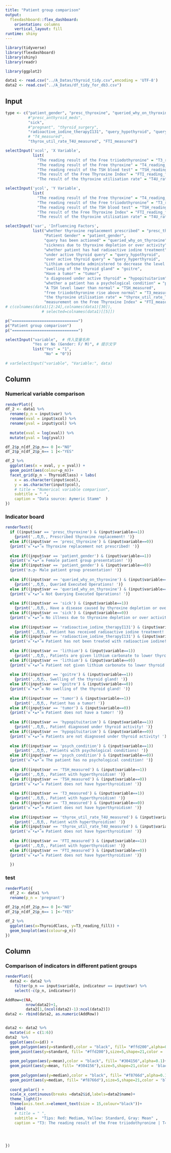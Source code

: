 ```yaml
---
title: "Patient group comparison"
output: 
  flexdashboard::flex_dashboard:
    orientation: columns
    vertical_layout: fill
runtime: shiny
---
```



```r
library(tidyverse)
library(flexdashboard)
library(shiny)
library(readr)

library(ggplot2)

data1 <- read.csv("../A_Datas/thyroid_tidy.csv",encoding = 'UTF-8')
data2 <- read.csv("../A_Datas/df_tidy_for_db3.csv")
```


Input {.sidebar}
-----------------------------------------------------------


```r
type <- c("patient_gender", "presc_thyroxine", "queried_why_on_thyroxine", 
          #"presc_anthyroid_meds", 
          "sick", 
          #"pregnant", "thyroid_surgery", 
          "radioactive_iodine_therapyI131", "query_hypothyroid", "query_hyperthyroid", "lithium", "goitre", "tumor", "hypopituitarism", "psych_condition", "TSH_measured", "T3_measured", 
          # "T4_measured", 
          "thyrox_util_rate_T4U_measured", "FTI_measured")

selectInput('xcol', 'X Variable', 
            list(
              "The reading result of the Free triiodothyronine" = "T3_reading_fill",       
              "The reading result of the Free thyroxine" = "T4_reading_fill",     
              "The reading result of the TSH blood test" = "TSH_reading_fill",     
              "The result of the Free Thyroxine Index" = "FTI_reading_fill",    
              "The result of the thyroxine utilisation rate" = "T4U_rate_reading_fill"))

selectInput('ycol', 'Y Variable',             
            list(
              "The reading result of the Free thyroxine" = "T4_reading_fill",  
              "The reading result of the Free triiodothyronine" = "T3_reading_fill",       
              "The reading result of the TSH blood test" = "TSH_reading_fill",     
              "The result of the Free Thyroxine Index" = "FTI_reading_fill",    
              "The result of the thyroxine utilisation rate" = "T4U_rate_reading_fill"))

selectInput('var', 'Influencing Factors',
            list("whether thyroxine replacement prescribed" = "presc_thyroxine",
                 "Patient Gender" = "patient_gender",
                 "query has been actioned" = "queried_why_on_thyroxine", 
                 "sickness due to thyroxine depletion or over activity" = "sick", 
                 "whether patient has had radioactive iodine treatment" = "radioactive_iodine_therapyI131", 
                 "under active thyroid query" = "query_hypothyroid", 
                 "over active thyroid query" = "query_hyperthyroid", 
                 "Lithium carbonate administered to decrease the level of thyroid hormones" = "lithium", 
                 "swelling of the thyroid gland" = "goitre", 
                 "Have a tumor" = "tumor", 
                 "a diagnosed under active thyroid" = "hypopituitarism", 
                 "whether a patient has a psychological condition" = "psych_condition", 
                 "A TSH level lower than normal" = "TSH_measured", 
                 "free triiodothyronine rise above normal" = "T3_measured", 
                 "the thyroxine utilisation rate" = "thyrox_util_rate_T4U_measured", 
                 "measurement on the Free Thyroxine Index" = "FTI_measured"))
# c(colnames(data1)[2:24],colnames(data1)[30]),
                # selected=colnames(data1)[[5]])

p("=============================")
p("Patient group comparison")
p("=============================")

selectInput("variable",  # 传入变量名称
            "Yes or No (Gender: F/ M)", # 提示文字
            list("Yes" = "1",
                 "No" = "0"))
    
# varSelectInput("variable", "Variable:", data)
```

Column {data-width=400}
-----------------------------------------------------------------------
### Numerical variable comparison

```r

renderPlot({
df_2 <- data1 %>% 
  rename(p_n = input$var) %>% 
  rename(xval = input$xcol) %>% 
  rename(yval = input$ycol) %>% 
  
  mutate(xval = log(xval)) %>% 
  mutate(yval = log(yval))

df_2$p_n[df_2$p_n== 0 ]<-"NO"
df_2$p_n[df_2$p_n== 1 ]<-"YES"

df_2 %>% 
  ggplot(aes(x = xval, y = yval)) +
  geom_point(aes(colour=p_n))+
  facet_grid(p_n ~ ThyroidClass) + labs(
    x = as.character(input$xcol),
    y = as.character(input$ycol),
    # title = "Numerical variable comparison",
    subtitle = " ",
    caption = "Data source: Aymeric Stamm"  )
})

```



### Indicator board
```r
renderText({
  if ((input$var == 'presc_thyroxine') & (input$variable==1))
    {print(',,Ծ‸Ծ,, Prescribed thyroxine replacement! ')}
  else if((input$var == 'presc_thyroxine') & (input$variable==0))
  {print('ฅ՞•ﻌ•՞ฅ Thyroxine replacement not prescribed! ')}
  
  else if((input$var == 'patient_gender') & (input$variable==1))
  {print('ฅ՞•ﻌ•՞ฅ Female patient group presentation! ')}
  else if((input$var == 'patient_gender') & (input$variable==0))
  {print('◔.̮◔✧ Male patient group presentation! ')}
  
  else if((input$var == 'queried_why_on_thyroxine') & (input$variable==1))
    {print(',,Ծ‸Ծ,, Queried Executed Operations! ')}
  else if((input$var == 'queried_why_on_thyroxine') & (input$variable==0))
  {print('ฅ՞•ﻌ•՞ฅ Not Querying Executed Operations! ')}
  
  else if((input$var == 'sick') & (input$variable==1))
    {print(',,Ծ‸Ծ,, Have a disease caused by thyroxine depletion or over-activity! ')}
  else if((input$var == 'sick') & (input$variable==0))
  {print('ฅ՞•ﻌ•՞ฅ No illness due to thyroxine depletion or over activity! ')}
  
  else if((input$var == 'radioactive_iodine_therapyI131') & (input$variable==1))
    {print(',,Ծ‸Ծ,, Patient has received radioactive iodine treatment! ')}
  else if((input$var == 'radioactive_iodine_therapyI131') & (input$variable==0))
  {print('ฅ՞•ﻌ•՞ฅ Patient has not been treated with radioactive iodine! ')}
  
  else if((input$var == 'lithium') & (input$variable==1))
    {print(',,Ծ‸Ծ,, Patients are given lithium carbonate to lower thyroid hormone levels! ')}
  else if((input$var == 'lithium') & (input$variable==0))
  {print('ฅ՞•ﻌ•՞ฅ Patient not given lithium carbonate to lower thyroid hormone levels! ')}
  
  else if((input$var == 'goitre') & (input$variable==1))
    {print(',,Ծ‸Ծ,, Swelling of the thyroid gland! ')}
  else if((input$var == 'goitre') & (input$variable==0))
  {print('ฅ՞•ﻌ•՞ฅ No swelling of the thyroid gland! ')}
  
  else if((input$var == 'tumor') & (input$variable==1))
    {print(',,Ծ‸Ծ,, Patient has a tumor! ')}
  else if((input$var == 'tumor') & (input$variable==0))
  {print('ฅ՞•ﻌ•՞ฅ Patient does not have a tumor! ')}
  
  else if((input$var == 'hypopituitarism') & (input$variable==1))
    {print(',,Ծ‸Ծ,, Patient diagnosed under thyroid activity! ')}
  else if((input$var == 'hypopituitarism') & (input$variable==0))
  {print('ฅ՞•ﻌ•՞ฅ Patients are not diagnosed under thyroid activity! ')}
  
  else if((input$var == 'psych_condition') & (input$variable==1))
    {print(',,Ծ‸Ծ,, Patients with psychological conditions! ')}
  else if((input$var == 'psych_condition') & (input$variable==0))
  {print('ฅ՞•ﻌ•՞ฅ The patient has no psychological condition! ')}
  
  else if((input$var == 'TSH_measured') & (input$variable==1))
    {print(',,Ծ‸Ծ,, Patient with hyperthyroidism! ')}
  else if((input$var == 'TSH_measured') & (input$variable==0))
  {print('ฅ՞•ﻌ•՞ฅ Patient does not have hyperthyroidism! ')}
  
  else if((input$var == 'T3_measured') & (input$variable==1))
    {print(',,Ծ‸Ծ,, Patient with hyperthyroidism! ')}
  else if((input$var == 'T3_measured') & (input$variable==0))
  {print('ฅ՞•ﻌ•՞ฅ Patient does not have hyperthyroidism! ')}
  
  else if((input$var == 'thyrox_util_rate_T4U_measured') & (input$variable==1))
    {print(',,Ծ‸Ծ,, Patient with hyperthyroidism! ')}
  else if((input$var == 'thyrox_util_rate_T4U_measured') & (input$variable==0))
  {print('ฅ՞•ﻌ•՞ฅ Patient does not have hyperthyroidism! ')}
  
  else if((input$var == 'FTI_measured') & (input$variable==1))
    {print(',,Ծ‸Ծ,, Patient with hyperthyroidism! ')}
  else if((input$var == 'FTI_measured') & (input$variable==0))
  {print('ฅ՞•ﻌ•՞ฅ Patient does not have hyperthyroidism! ')}
  
  })
```
### test
```r
renderPlot({
  df_2 <- data1 %>% 
  rename(p_n = 'pregnant') 

df_2$p_n[df_2$p_n== 0 ]<-"NO"
df_2$p_n[df_2$p_n== 1 ]<-"YES"

df_2 %>% 
  ggplot(aes(x=ThyroidClass, y=T3_reading_fill)) +
  geom_boxplot(aes(colour=p_n))
})
```

Column {data-width=500}
-----------------------------------------------------------------------

### Comparison of indicators in different patient groups
```r
renderPlot({
  data2 <- data2 %>% 
    filter(p_n == input$variable, indicateur == input$var) %>% 
    select(-c(p_n, indicateur))

AddRow=c(NA, 
         nrow(data2)+1, 
         data2[1,(ncol(data2)-1):ncol(data2)])
data2 <- rbind(data2, as.numeric(AddRow))


data2 <- data2 %>% 
  mutate(id = c(1:6))
data2  %>%
  ggplot(aes(x=id)) +
  geom_polygon(aes(y=standard),color = "black", fill= "#ffd200",alpha=0.1)+
  geom_point(aes(y=standard, fill= "#ffd200"),size=5,shape=21,color = 'black',fill= "#ffd200")+
  
  geom_polygon(aes(y=mean),color = "black", fill= "#304156",alpha=0.1)+
  geom_point(aes(y=mean, fill= "#304156"),size=5,shape=21,color = 'black', fill= "#304156")+
  
  geom_polygon(aes(y=median),color = "black", fill= "#f8766d",alpha=0.1)+
  geom_point(aes(y=median, fill= "#f8766d"),size=5,shape=21,color = 'black', fill= "#f8766d")+
  
  coord_polar() +
  scale_x_continuous(breaks =data2$id,labels=data2$name)+
  theme_light()+
  theme(axis.text.x=element_text(size = 15,colour="black"))+
    labs(
    # title = " ",
    subtitle =  "Tips: Red: Mediam, Yellow: Standard, Gray: Mean" ,
    caption = "T3: The reading result of the Free triiodothyronine | T4: The reading result of the Free thyroxine, \nTSH: The result of the TSH blood test | FTI:The result of the Free Thyroxine Index | T4U: The result of the thyroxine utilisation rate" )




})
```

